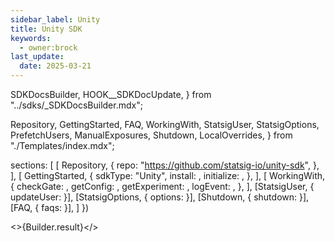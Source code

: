 ```yaml
---
sidebar_label: Unity
title: Unity SDK
keywords:
  - owner:brock
last_update:
  date: 2025-03-21
---
```


  SDKDocsBuilder,
  HOOK__SDKDocUpdate,
} from "../sdks/_SDKDocsBuilder.mdx";

  Repository,
  GettingStarted,
  FAQ,
  WorkingWith,
  StatsigUser,
  StatsigOptions,
  PrefetchUsers,
  ManualExposures,
  Shutdown,
  LocalOverrides,
} from "./Templates/index.mdx";


  sections: [
    [
      Repository,
      {
        repo: "https://github.com/statsig-io/unity-sdk",
      },
    ],
    [
      GettingStarted,
      {
        sdkType: "Unity",
        install: <Install />,
        initialize: <Initialize />,
      },
    ],
    [
      WorkingWith,
      {
        checkGate: <CheckGate />,
        getConfig: <GetConfig />,
        getExperiment: <GetExperiment />,
        logEvent: <LogEvent />,
      },
    ],
    [StatsigUser, { updateUser: <UpdateUser /> }],
    [StatsigOptions, { options: <Options /> }],
    [Shutdown, { shutdown: <ShutdownSnippet /> }],
    [FAQ, { faqs: <MoreFAQs /> }],
  ]
})


<>{Builder.result}</>


